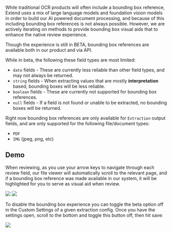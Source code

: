 While traditional OCR products will often include a bounding box reference, Extend uses a mix of large language models and foundation vision models in order to build our AI 
powered document processing, and because of this including bounding box references is not always possible. However, we are actively iterating on methods to 
provide bounding box visual aids that to enhance the native review experience.

Though the experience is still in BETA, bounding box references are available both in our product and via API. 

While in beta, the following these field types are most limited:
- `date` fields - These are currently less reliable than other field types, and may not always be returned.
- `string` fields - When extracting values that are mostly **interpretation** based, bounding boxes will be less reliable.
- `boolean` fields - These are currently not supported for bounding box references.
- `null` fields - If a field is not found or unable to be extracted, no bounding boxes will be returned.

Right now bounding box references are only available for `Extraction` output fields, and are only supported for the following file/document types:
- `PDF`
- `IMG` (jpeg, png, etc)

## Demo

When reviewing, as you use your arrow keys to navigate through each review field, our file viewer will automatically scroll
to the relevant page, and if a bounding box reference was made available in our system, it will be highlighted for you to serve as visual aid
when review.


![](/images/review/bounding_box1.png)
![](/images/review/bounding_box2.png)

To disable the bounding box experience you can toggle the beta option off in the Custom Settings of a given extraction config.
Once you have the settings open, scroll to the bottom and toggle this button off, then hit save:

![](/images/review/disable_bb.png)
